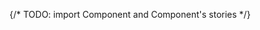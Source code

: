 
{/* TODO: import Component and Component's stories */}

 
<Meta of={TagStories} />

<Title />

{/* Table of Contents */}

- [Overview](#overview)
- [Props](#props)
- [Usage](#usage)
- [Variants](#variants)

## Overview

The `MasTag` is used to categorize, label and organize adjacent items using keywords to describe them.

<Primary />

## Props

<Controls />

## Usage

Tags are used to group content by category.

It have to be mainly used for create visual hierarchy or share secondary indicators with users.

## Variants

### Colors
The component comes in different variants such as `orange`,`amber`, `green`, `teal`, `blue`, `purple`, `red`, `roc`

<Canvas>  
  <Story of={TagStories.ShowcaseColors} />          
</Canvas>


### Sizes
The component comes in different sizes : `small`, `medium`

<Canvas>  
  <Story of={TagStories.ShowcaseSizes} />          
</Canvas>

### Tag with Icon
The component can contain icon on the left

<Canvas>  
  <Story of={TagStories.ShowcaseIcon} />          
</Canvas>


## Guidelines

{/* TODO: Link to component best practices on Zeroheight */}

- Best practices are available [here](https://zeroheight.com/9b39bb2a0/p/992e69-components/b/348056)

## Feedback & contact

- Help us improve this pattern by providing feedback, asking questions, and leaving any other comments [here](https://github.com/bouygues-construction/design-system-bycn/issues/new)